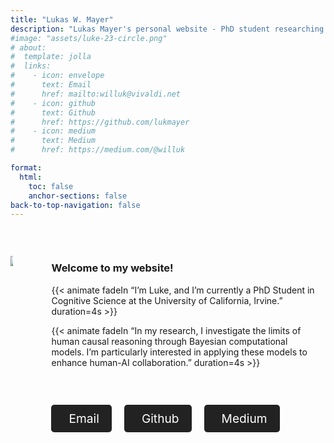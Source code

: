 ```yaml
---
title: "Lukas W. Mayer"
description: "Lukas Mayer's personal website - PhD student researching Computational Cognitive Science and Human-AI collaboration. Also posts about Data Science/statistics, software development, tech tips, and more."
#image: "assets/luke-23-circle.png"
# about:
#  template: jolla
#  links:
#    - icon: envelope
#      text: Email
#      href: mailto:willuk@vivaldi.net
#    - icon: github
#      text: Github
#      href: https://github.com/lukmayer
#    - icon: medium
#      text: Medium
#      href: https://medium.com/@willuk

format: 
  html:
    toc: false
    anchor-sections: false 
back-to-top-navigation: false
---
```




:::{.column-page}

\

:::: {.columns}

::: {.column width="40%" style="padding-right: 20px;"}
![](assets/luke-23-circle.png)
:::

::: {.column width="60%" style="padding-left: 20px;"}

### Welcome to my website!

{{< animate fadeIn "I'm Luke, and I'm currently a PhD Student in Cognitive Science at the University of California, Irvine." duration=4s >}}

{{< animate fadeIn "In my research, I investigate the limits of human causal reasoning through Bayesian computational models. I'm particularly interested in applying these models to enhance human-AI collaboration." duration=4s >}}

\

<div style="display: flex; gap: 20px;">

<a href="mailto:willuk@vivaldi.net" class="button-link" target="_blank" style="text-decoration: none; color: white; background-color: #222; padding: 10px 20px; border-radius: 5px; display: inline-block; font-size: 1.2rem; text-align: center;">
    <i class="bi bi-envelope" style="font-size: 1.5rem; margin-right: 8px;"></i>Email
</a>

<a href="https://github.com/lukmayer" class="button-link" target="_blank" style="text-decoration: none; color: white; background-color: #222; padding: 10px 20px; border-radius: 5px; display: inline-block; font-size: 1.2rem; text-align: center;">
    <i class="bi bi-github" style="font-size: 1.5rem; margin-right: 8px;"></i>Github
</a>

<a href="https://medium.com/@willuk" class="button-link" target="_blank" style="text-decoration: none; color: white; background-color: #222; padding: 10px 20px; border-radius: 5px; display: inline-block; font-size: 1.2rem; text-align: center;">
    <i class="bi bi-medium" style="font-size: 1.5rem; margin-right: 8px;"></i>Medium
</a>

</div>

:::

::::

:::



<style>
/* CSS for fade-in effect */
.fade-in {
  opacity: 0;
  transition: opacity 2s ease-in;
}

.content.quarto-banner-title-block {
  display: flex;
  flex-direction: column; /* Stack elements vertically */
}

.columns {
    column-gap: 20px; /* Adjust the gap between columns */
}

.column {
    padding-right: 10px; /* Optional: Add padding to the columns if needed */
}


.quarto-title {
    margin: 0; /* Ensure no default margin */
    text-align: left; /* Center the title text */
}


.button-link {
    background-color: #222; /* Default button background */
    color: white; /* Default text color */
    transition: background-color 0.3s, transform 0.3s; /* Smooth transition */
    padding: 10px 20px; /* Padding for the button look */
    border-radius: 5px; /* Rounded corners */
    display: inline-block;
    font-size: 1.2rem;
    text-align: center;
    text-decoration: none; /* No underline */
}

.button-link:hover {
    background-color: #444 !important; /* Change to lighter color on hover */
    transform: scale(1.2); /* Slightly increase size on hover */
}

@media (max-width: 768px) {
  /* Adjust the layout for mobile screens (small screens) */
  
  .columns {
    flex-direction: column; /* Stack the columns vertically on mobile */
  }

  .column {
    width: 100% !important; /* Make each column take up full width on mobile */
    padding: 0; /* Adjust padding for mobile */
  }

  /* Make the button links stack vertically with some spacing */
  .button-link {
    display: block;
    width: 100%; /* Make buttons full width */
    margin-bottom: 10px; /* Add space between buttons */
  }

}


</style>


<script>

  window.addEventListener("load", function() {
    var aboutEntity = document.querySelector(".about-entity");
    aboutEntity.classList.add("fade-in");
  });
</script>












